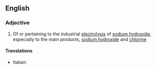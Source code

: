 ==English==

===Adjective===
{{en-adj|-}}

# {{lb|en|inorganic chemistry}} Of or pertaining to the industrial [[electrolysis]] of [[sodium hydroxide]], especially to the main products, [[sodium hydroxide]] and [[chlorine]]

====Translations====
{{trans-top|pertaining to electrolysis of sodium hydroxide}}
* Italian: {{t|it|cloroalcalino}}
{{trans-mid}}
{{trans-bottom}}